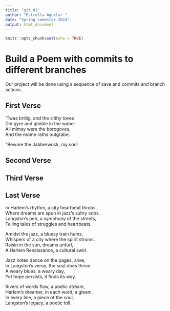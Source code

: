 ```yaml
---
title: "git_01"
author: "Estrella Aguilar "
date: "Spring semester 2024"
output: html_document
---
```


```r
knitr::opts_chunk$set(echo = TRUE)
```
# Build a Poem with commits to different branches
Our project will be done using a sequence of save and commits and branch actions.
<!-- Do not modify or change any text in "!--" bracketed areas such as this --- these are instructions to
you, if you change any of this the git program will notice it and compromise your git merging strategy !-->

## First Verse 
<!--Put the first five lines of a poem by Lewis Carrol in this section!-->
’Twas brillig, and the slithy toves  
Did gyre and gimble in the wabe:  
All mimsy were the borogoves,  
And the mome raths outgrabe.  
  
“Beware the Jabberwock, my son!  
  
## Second Verse
<!--Put the first five lines of a poem by Robert Frost here!-->

  
## Third Verse
<!--Put the first two verses of The Walrus and the Carpenter here!-->

## Last Verse
<!--Put a short poem you created using chatGPT of 20 to 30 lines,here!-->
In Harlem’s rhythm, a city heartbeat throbs,  
Where dreams are spun in jazz’s sultry sobs.  
Langston’s pen, a symphony of the streets,  
Telling tales of struggles and heartbeats.  
  
Amidst the jazz, a bluesy train hums,  
Whispers of a city where the spirit strums.  
Raisin in the sun, dreams unfurl,  
A Harlem Renaissance, a cultural swirl.  
  
Jazz notes dance on the pages, alive,  
In Langston’s verse, the soul does thrive.  
A weary blues, a weary day,  
Yet hope persists, it finds its way.  
  
Rivers of words flow, a poetic stream,  
Harlem’s dreamer, in each word, a gleam.  
In every line, a piece of the soul,  
Langston’s legacy, a poetic toll.  
  